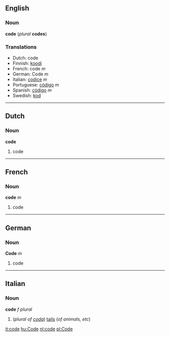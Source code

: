 ==English==
===Noun===
'''code''' (''plural'' '''codes''')

===Translations===
*Dutch: code
*Finnish: [[koodi]]
*French: code ''m''
*German: Code ''m''
*Italian: [[codice]] ''m''
*Portuguese: [[código]] ''m''
*Spanish: [[código]] ''m''
*Swedish: [[kod]]

----

==Dutch==
===Noun===
'''code'''

#code

----
==French==
===Noun===
'''code''' ''m''

#code

----
==German==
===Noun===
'''Code''' ''m''

#code

----
==Italian==
===Noun===
'''code''' ''f plural''

#(''plural of [[coda#Italian|coda]]'') [[tail]]s (''of animals, etc'')

[[it:code]]
[[hu:Code]]
[[nl:code]]
[[pl:Code]]